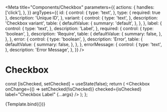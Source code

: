 
<Meta
  title="Components/Checkbox"
  parameters={{
    actions: {
      handles: ['click'],
    },
  }}
  argTypes={{
    id: {
      control: {
        type: 'text',
      },
      type: { required: true },
      description: 'Unique ID',
    },
    variant: {
      control: {
        type: 'text',
      },
      description: 'Checkbox variant',
      table: {
        defaultValue: {
          summary: 'default',
        },
      },
    },
    label: {
      control: {
        type: 'text',
      },
      description: 'Label',
    },
    required: {
      control: {
        type: 'boolean',
      },
      description: 'Require',
      table: {
        defaultValue: {
          summary: false,
        },
      },
    },
    error: {
      control: {
        type: 'boolean',
      },
      description: 'Error',
      table: {
        defaultValue: {
          summary: false,
        },
      },
    },
    errorMessage: {
      control: {
        type: 'text',
      },
      description: 'Error Message',
    },
  }}
/>

# Checkbox

  const [isChecked, setChecked] = useState(false);
  return (
    <Checkbox
      onChange={() => setChecked(!isChecked)}
      checked={isChecked}
      label="Checkbox Label"
      {...args}
    />
  );
};

<Canvas>
  <Story name="Default">{Template.bind({})}</Story>
</Canvas>

<ArgsTable story="Default" />
